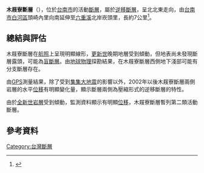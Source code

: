 {{refimprove|time=2016-02-10T08:05:00+00:00}}
'''木屐寮斷層'''（{{lang-en|'''Muchiliao Fault'''}}），位於[[台南市|台南市]]的活動[[斷層|斷層]]，屬於[[逆斷層|逆移斷層]]，呈北北東走向，由[[台南市|台南市]][[白河區|白河區]]頭崎內里向南延伸至[[六重溪|六重溪]]北岸崁頭里，長約7公里<ref>{{cite web|url=http://fault.moeacgs.gov.tw/MgFault/Home/pageMap?LFun=1|title=台灣活動斷層|author=經濟部|date=2016-02-09|access-date=2016-02-09|archive-url=https://web.archive.org/web/20170625151911/http://fault.moeacgs.gov.tw/MgFault/Home/pageMap?LFun=1|archive-date=2017-06-25|dead-url=yes}}</ref>。

==總結與評估==
木屐寮斷層在[[航照|航照]]上呈現明顯線形，[[更新世|更新世]]晚期地層受到傾動，但地表尚未發現斷層露頭，可能為[[盲斷層|盲斷層]]。由[[地球物理|地球物理]]探勘結果，在木屐寮斷層西側地下淺部可能有分支斷層存在。

由[[GPS|GPS]]測量結果，除了受到[[集集大地震|集集大地震]]的影響以外，2002年以後木屐寮斷層兩側岩層的水平[[位移|位移]]有明顯變化量，顯示斷層兩側為壓縮形式的逆移斷層的特性。

由於[[全新世|全新世]][[岩層|岩層]]受到傾動，監測資料顯示有明顯[[位移|位移]]，木屐寮斷層暫列第二類活動斷層。

==參考資料==
{{Reflist|2}}

{{台灣斷層|西南}}

[[Category:台灣斷層|Category:台灣斷層]]